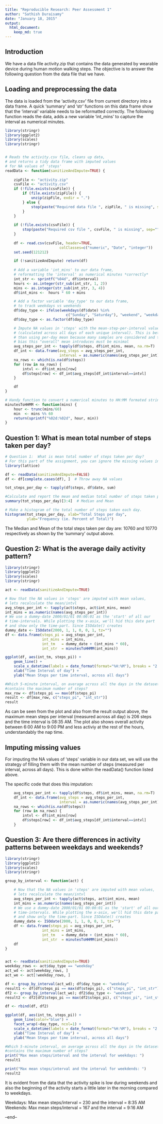 ```yaml
---
title: "Reproducible Research: Peer Assessment 1"
author: "Sathish Duraisamy"
date: "January 18, 2015"
output: 
  html_document:
    keep_md: true
---
```


## Introduction
We have a data file activity.zip that contains the data generated by
wearable device during human motion walking steps. The objective is to 
answer the following question from the data file that we have.


## Loading and preprocessing the data
The data is loaded from the 'activity.csv' file from current directory into 
a data frame. A quick 'summary' and 'str' functions on this data frame show 
that the 'interval' variable needs to be reformatted correctly. The following
function reads the data, adds a new variable 'int_mins' to capture the 
interval as numerical minutes.

```r
library(stringr)
library(ggplot2)
library(scales)
library(stringr)


# Reads the activity.csv file, cleans up data,
# and returns a tidy data frame with imputed values
# for NA values of 'steps'
readData <- function(sanitizeAndImpute=TRUE) {
    
    zipFile <- "activity.zip"
    csvFile <- "activity.csv"
    if (!file.exists(csvFile)) {
        if (file.exists(zipFile)) {
            unzip(zipFile, exdir = ".")
        } else {
            stop(paste("Required data file ", zipFile, " is missing", sep=""))
        }
    }
    
    if (!file.exists(csvFile)) {
        stop(paste("Required csv file ", csvFile, " is missing", sep=""))
    }
    
    df <- read.csv(csvFile, header=TRUE,
                         colClasses=c("numeric", "Date", "integer"))
    set.seed(121212)

    if (!sanitizeAndImpute) return(df)
    
    # Add a variable 'int_mins' to our data frame,
    # reformatting the 'interval' as numerical minutes *correctly*
    int_str <- sprintf("%04d", df$interval)
    hours <- as.integer(str_sub(int_str, 1, 2))
    mins <- as.integer(str_sub(int_str, 3, 4))
    df$int_mins <-  hours * 60 + mins

    # Add a factor variable 'day_type' to our data frame,
    # to track weekdays vs weekends
    df$day_type <- ifelse(weekdays(df$date) %in%
                            c("Sunday", "Saturday"), "weekend", "weekday")
    df$day_type <- as.factor(df$day_type)

    # Impute NA values in 'steps' with the mean-step-per-interval value
    # (calculated across all days of each unique interval). This is better
    # than using per-day mean because many samples are considered and the
    # bias this "overall" mean introduces must be minimal
    avg_steps_per_int <- tapply(df$steps, df$int_mins, mean, na.rm=T)
    df_int <- data.frame(avg_steps = avg_steps_per_int,
                         interval = as.numeric(names(avg_steps_per_int)))
    na_rows <- which(is.na(df$steps))
    for (row in na_rows) {
        intvl <- df$int_mins[row]
        df$steps[row] <- df_int$avg_steps[df_int$interval==intvl]
    }

    df
}
```

```r
# Handy function to convert a numerical minutes to HH:MM formated string
minutesToHHMM <- function(mins) {
    hour <- trunc(mins/60)
    min  <- mins %% 60
    return(sprintf("%02d:%02d", hour, min))
}
```


## Question 1: What is mean total number of steps taken per day?

```r
# Question 1:  What is mean total number of steps taken per day?
# For this part of the assignment, you can ignore the missing values in the dataset.
library(lattice)

df <- readData(sanitizeAndImpute=FALSE)
df <- df[complete.cases(df), ]  # Throw away NA values

tot_steps_per_day <- tapply(df$steps, df$date, sum)

#Calculate and report the mean and median total number of steps taken per day
summary(tot_steps_per_day)[3:4]  # Median and Mean

# Make a histogram of the total number of steps taken each day.
histogram(tot_steps_per_day, xlab="Total Steps per day",
          ylab="Frequency (ie. Percent of Total)")
```
The Median and Mean of the total steps taken per day are: 10760 and 10770 
respectively as shown by the 'summary' output above.


## Question 2: What is the average daily activity pattern?

```r
library(stringr)
library(ggplot2)
library(scales)
library(stringr)

act <- readData(sanitizeAndImpute=TRUE)

# Now that the NA values in 'steps' are imputed with mean values,
# lets recalculate the mean/intvl
avg_steps_per_int <- tapply(act$steps, act$int_mins, mean)
int_mins = as.numeric(names(avg_steps_per_int))
# We use a dummy-date 2000/01/01 00:00:01 as the 'start' of all our
# time-intervals. While plotting the x-asix, we'll hid this date part
# and show only the time-part. Since ISOdate() creates
dummy_date <- ISOdate(2000, 1, 1, 0, 0, 1, tz="")
df <- data.frame(steps_pi = avg_steps_per_int,
                 int_mins = int_mins,
                 int_tm   = dummy_date + (int_mins * 60),
                 int_str  = minutesToHHMM(int_mins))

ggplot(df, aes(int_tm, steps_pi)) +
    geom_line() +
    scale_x_datetime(labels = date_format(format="%H:%M"), breaks = "2 hours") +
    xlab("Time Interval of day") +
    ylab("Mean Steps per time interval, across all days")

#Which 5-minute interval, on average across all the days in the dataset,
#contains the maximum number of steps?
max_row <- df$steps_pi == max(df$steps_pi)
result <- df[max_row, c("steps_pi", "int_str")]
result
```

As can be seen from the plot and also from the result output above, the
maximum mean steps per interval (measured across all day) is 206 steps
and the time interval is 08:35 AM.
The plot also shows overall activity between 6:00 AM to 9:00 PM and
less activiy at the rest of the hours, understandably the nap time.




## Imputing missing values
For imputing the NA values of 'steps' variable in our data set, we will 
use the strategy of filling them with the mean number of steps (measured
per interval, across all days). This is done within the readData() function
listed above.

The specific code that does this imputation:
```r
    avg_steps_per_int <- tapply(df$steps, df$int_mins, mean, na.rm=T)
    df_int <- data.frame(avg_steps = avg_steps_per_int,
                         interval = as.numeric(names(avg_steps_per_int)))
    na_rows <- which(is.na(df$steps))
    for (row in na_rows) {
        intvl <- df$int_mins[row]
        df$steps[row] <- df_int$avg_steps[df_int$interval==intvl]
    }
```


## Question 3: Are there differences in activity patterns between weekdays and weekends?
```r
library(stringr)
library(ggplot2)
library(scales)
library(stringr)

group_by_interval <- function(act) {

    # Now that the NA values in 'steps' are imputed with mean values,
    # lets recalculate the mean/intvl
    avg_steps_per_int <- tapply(act$steps, act$int_mins, mean)
    int_mins = as.numeric(names(avg_steps_per_int))
    # We use a dummy-date 2000/01/01 00:00:01 as the 'start' of all our
    # time-intervals. While plotting the x-asix, we'll hid this date part
    # and show only the time-part. Since ISOdate() creates
    dummy_date <- ISOdate(2000, 1, 1, 0, 0, 1, tz="")
    df <- data.frame(steps_pi = avg_steps_per_int,
                 int_mins = int_mins,
                 int_tm   = dummy_date + (int_mins * 60),
                 int_str  = minutesToHHMM(int_mins))
    df
}


act <- readData(sanitizeAndImpute=TRUE)
weekday_rows <- act$day_type == "weekday"
act_wd <- act[weekday_rows, ]
act_we <- act[!weekday_rows, ]

df <- group_by_interval(act_wd); df$day_type <- "weekday"
result1 <- df[df$steps_pi == max(df$steps_pi), c("steps_pi", "int_str")]
df2 <- group_by_interval(act_we); df2$day_type <- "weekend"
result2 <- df2[df2$steps_pi == max(df2$steps_pi), c("steps_pi", "int_str")]

df <- rbind(df, df2)

ggplot(df, aes(int_tm, steps_pi)) +
    geom_line(color="blue") +
    facet_wrap(~day_type, ncol=1) +
    scale_x_datetime(labels = date_format(format="%H:%M"), breaks = "2 hours") +
    xlab("Time Interval of day") +
    ylab("Mean Steps per time interval, across all days")

#Which 5-minute interval, on average across all the days in the dataset,
#contains the maximum number of steps?
print("Max mean steps/interval and the interval for weekdays: ")
result1

print("Max mean steps/interval and the interval for weekdends: ")
result2

```

It is evident from the data that the activity spike is low during weekends and also the beginning of the activity starts a little later in the morning compared to weekdays. 

Weekdays:  Max mean steps/interval = 230    and the interval = 8:35 AM
Weekends:  Max mean steps/interval = 167    and the interval = 9:16 AM

--end--

